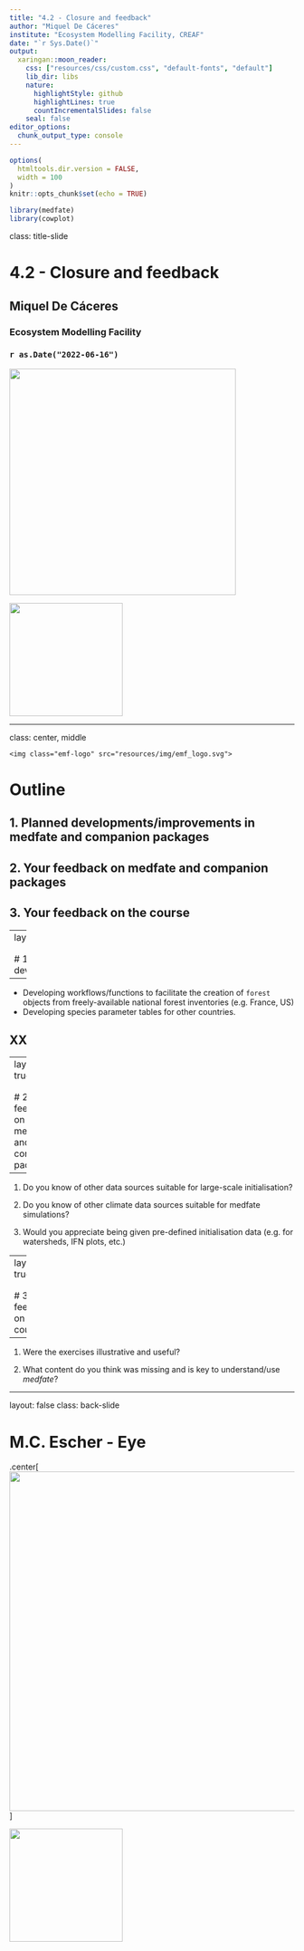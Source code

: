 ```yaml
---
title: "4.2 - Closure and feedback"
author: "Miquel De Cáceres"
institute: "Ecosystem Modelling Facility, CREAF"
date: "`r Sys.Date()`"
output:
  xaringan::moon_reader:
    css: ["resources/css/custom.css", "default-fonts", "default"]
    lib_dir: libs
    nature:
      highlightStyle: github
      highlightLines: true
      countIncrementalSlides: false
    seal: false
editor_options: 
  chunk_output_type: console
---
```



```r
options(
  htmltools.dir.version = FALSE,
  width = 100
)
knitr::opts_chunk$set(echo = TRUE)
```


```r
library(medfate)
library(cowplot)
```


class: title-slide

# 4.2 - Closure and feedback

## Miquel De Cáceres

### Ecosystem Modelling Facility

### `r as.Date("2022-06-16")`

<img class= "escher-title" src="resources/img/Escher_eye.jpg" width=400>

<img class="logo-title" src="resources/img/emf_logo.svg" width=200>

---

class: center, middle

<div class=my-header>
    <img class="emf-logo" src="resources/img/emf_logo.svg">
</div>

<div class=my-footer></div>

# Outline

##  1. Planned developments/improvements in medfate and companion packages
##  2. Your feedback on medfate and companion packages
##  3. Your feedback on the course

---
layout: true

<div class=my-header>
    <img class="emf-logo" src="resources/img/emf_logo.svg">
</div>

<div class=my-footer></div>

# 1. Planned developments/improvements
---

+ Developing workflows/functions to facilitate the creation of `forest` objects from freely-available national forest inventories (e.g. France, US)
+ Developing species parameter tables for other countries.

## XX

---
layout: true

<div class=my-header>
    <img class="emf-logo" src="resources/img/emf_logo.svg">
</div>

<div class=my-footer></div>

# 2. Your feedback on medfate and companion packages

---


  1. Do you know of other data sources suitable for large-scale initialisation?
  
  2. Do you know of other climate data sources suitable for medfate simulations?
  
  3. Would you appreciate being given pre-defined initialisation data (e.g. for watersheds, IFN plots, etc.)
  

  
---
layout: true

<div class=my-header>
    <img class="emf-logo" src="resources/img/emf_logo.svg">
</div>

<div class=my-footer></div>

# 3. Your feedback on the course

---

1. Were the exercises illustrative and useful?

2. What content do you think was missing and is key to understand/use *medfate*?


---
layout: false
class: back-slide


# M.C. Escher - Eye

.center[
<img src="resources/img/Escher_eye.jpg" width=600>
]

<img class="logo-title" src="resources/img/emf_logo.svg" width=200>
